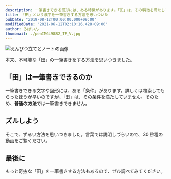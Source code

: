 ```yaml
---
description: 一筆書きできる図形には、ある特徴があります。「田」は、その特徴を満たしていない為、一筆書きはできません。ところが、今回、「田」を一筆書きする方法を思いつきました。
title: 「田」という漢字を一筆書きする方法を思いついた
pubDate: "2019-08-12T00:00:00.000+09:00"
modifiedDate: "2021-06-12T02:10:16.428+09:00"
author: ろぼいん
thumbnail: ./penIMGL9882_TP_V.jpg
---
```



![えんぴつ立てとノートの画像](./penIMGL9882_TP_V.jpg)

本来、不可能な「田」の一筆書きをする方法を思いつきました。

## 「田」は一筆書きできるのか

一筆書きできる文字や図形には、ある「条件」があります。詳しくは検索してもらったほうが早いのですが、「田」は、その条件を満たしていません。そのため、**普通の方法**では一筆書きできません。

## ズルしよう

そこで、ずるい方法を思いつきました。言葉では説明しづらいので、30 秒程の動画をご覧ください。

<YouTube id="EuYGnp5tZPI" />

## 最後に

もっと奇抜な「田」を一筆書きする方法もあるので、ぜひ調べてみてください。
